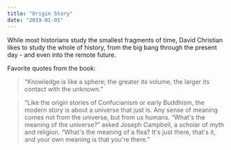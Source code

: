 ```yaml
---
title: "Origin Story"
date: "2019-01-01"
---
```


While most historians study the smallest fragments of time, David Christian likes to study the whole of history, from the big bang through the present day - and even into the remote future.

Favorite quotes from the book:

> “Knowledge is like a sphere; the greater its volume, the larger its contact with the unknown.”

> “Like the origin stories of Confucianism or early Buddhism, the modern story is about a universe that just is. Any sense of meaning comes not from the universe, but from us humans. “What's the meaning of the universe?” asked Joseph Campbell, a scholar of myth and religion. “What's the meaning of a flea? It's just there, that's it, and your own meaning is that you're there.”
